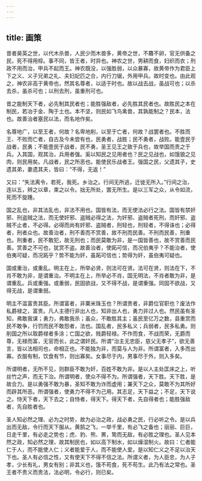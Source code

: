 ```yaml
---
---
---
```

title: 画策
---




昔者昊英之世，以代木杀兽，人民少而木兽多，黄帝之世，不麛不卵，官无供备之民，死不得用椁。事不同，皆王者，时异也。神农之世，男耕而食，妇织而衣；刑政不用而治，甲兵不起而王。神农既没，以强胜弱，以众暴寡，故黄帝作为君臣上下之义、义子兄弟之礼、夫妇妃匹之合，内行刀锯，外用甲兵。故时变也。由此观之，神农非高于黄帝也，然其名尊者，以适于时也。故以战去战，虽战可也；以杀去杀，虽杀可也；以刑去刑，虽重刑可也。

昔之能制天下者，必先制其民者也；能胜强敌者，必先胜其民者也。故胜民之本在制民，若冶于金、陶于土也。本不坚，则民如飞鸟禽兽，其孰能制之？民本，法也。故善治者塞民以法，而名地作矣。

名尊地广，以至王者，何故？名卑地削，以至于亡者，何故？战罢者也。不胜而王、不败而亡者，自古及今未尝有也，民勇者，战胜；民不勇者，战败。能壹民于战者，民勇；不能壹民于战者，民不勇，圣王见王之致于兵也，故举国而责之于兵。入其国，观其治，兵用者强。奚以知民之见用者也？民之见战也，如饿狼之见肉，则民用矣。凡战者，民之所恶也。能使民乐战者王。强国之民，父遗其子，史遗其弟，妻遗其夫，皆曰：“不得，无返！”

又曰：“失法离令，若死，我死。乡治之。行间无所逃，迁徙无所入。”行间之治，连以五，辨之以章，束之以令。拙无所处，罢无所生。是以三军之众，从令如流，死而不旋踵。

国之乱也，非其法乱也，非法不用也。国皆有法，而无使法必行之法。国皆有禁奸邪、刑盗贼之法，而无使奸邪、盗贼必得之法，为奸邪、盗贼者死刑，而奸邪、盗贼不止者，不必得。必得而尚有奸邪、盗贼者，刑轻也，刑轻者，不得诛也；必得者，刑者众也。故善治者，刑不善而不赏善，故不刑而民善。不刑而民善，刑重也。刑重者，民不敢犯，故无刑也；而民莫敢为非，是一国皆善也，故不赏善而民善。赏善之不可也，犹赏不盗。故善治者，使跖可信，而况伯夷乎？不能治者，使伯夷可疑，而况跖乎？势不能为奸，虽跖可信也；势得为奸，虽伯夷可疑也。

国或重治，或重乱。明主在上，所举必贤，则法可在贤。法可在贤，则法在下，不肖不敢为非，是谓重治。不明主在上，所举必不肖，国无明法，不肖者敢为非，是谓重乱。兵或重强。或重弱，民固欲战，又不得不战，是谓重强。同固不欲战，又得无战，是谓重弱。

明主不滥富贵其臣。所谓富者，非粟米珠玉也？所谓贵者，非爵位官职也？废法作私爵禄之，富贵。凡人主德行非出人也，知非出人也，勇力非过人也。然民虽有圣知，弗敢我谋；勇力，弗敢我杀；虽众，不敢胜其主；虽民至亿万之数，县重赏而民不敢争，行罚而民不敢怨者，法也。国乱者，民多私义；兵弱者，民多私勇。则削国之所以取爵禄者多涂；亡国之欲，贱爵轻禄。不作而食，不战而荣，无爵而尊，无禄而富，无官而长，此之谓奸民。所谓“治主无忠臣，慈父无孝子”，欲无善言，皆以法相司也，命相正也。不能独为非，而莫与人为非。所谓富者，入多而出寡。衣服有制，饮食有节，则出寡矣。女事尽于内，男事尽于外，则入多矣。

所谓明者，无所不见，则群臣不敢为奸，百姓不敢为非。是以人主处匡床之上，听丝竹之声，而无下治。所谓明者，使众不得不为。所谓强者，天下胜。天下胜，是故合力。是以勇强不敢为暴，圣知不敢为诈而虚用；兼天下之众，莫敢不为其所好而辟其所恶。所谓强者，使勇力不得不为己用。其志足，天下益之；不足，天下说之。恃天下者，天下去之；自恃者，得天下。得天下者，先自得者也；能胜强敌者，先自胜者也。

圣人知必然之理、必为之时势，故为必治之政，战必勇之民，行必听之令。是以兵出而无敌，令行而天下服从。黄鹄之飞，一举千里，有必飞之备也；丽丽、巨巨，日走千里，有必走之势也；虎、豹、熊、罴，鸷而无敌，有必胜之理也。圣人见本然之政，知必然之理，故其制民也，如以高下制水，如以燥湿制火。故曰：仁者能仁于人，而不能使人仁；义者能爱于人，而不能使人爱。是以知仁义之不足以治天下也。圣人有必信之性，又有使天下不得不信之法。所谓义者，为人臣忠，为人子孝，少长有礼，男女有别；非其义也，饿不苟食，死不苟生。此乃有法之常也。圣王者不贵义而贵法，法必明，令必行，则已矣。